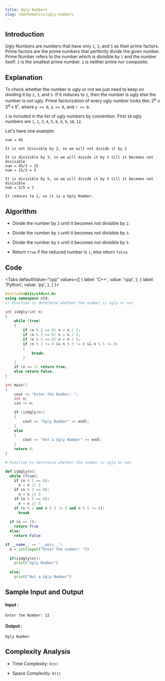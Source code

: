 ```yaml
---
title: Ugly Numbers
slug: /mathematics/ugly-numbers
---
```


## Introduction

Ugly Numbers are numbers that have only `2`, `3`, and `5` as their prime factors. Prime factors are the prime numbers that perfectly divide the given number. Prime Number refers to the number which is divisible by `1` and the number itself. `2` is the smallest prime number. `1` is neither prime nor composite.  

## Explanation 

To check whether the number is ugly or not we just need to keep on dividing it by `2`, `3`, and `5`. If it reduces to `1`, then the number is ugly else the number is not ugly. Prime factorization of every ugly number looks like: 2<sup>p</sup> x 3<sup>q</sup> x 5<sup>r</sup>, where `p >= 0`, `q >= 0`, and `r >= 0`. 

`1` is included in the list of ugly numbers by convention. First `10` ugly numbers are `1`, `2`, `3`, `4`, `5`, `6`, `8`, `9`, `10`, `12`.

Let's have one example: 
```
num = 45

It is not divisible by 2, so we will not divide it by 2

It is divisible by 3, so we will divide it by 3 till it becomes not divisible
num = 45/3 = 15
num = 15/3 = 5

It is divisible by 5, so we will divide it by 5 till it becomes not divisible
num = 5/5 = 1

It reduces to 1, so it is a Ugly Number.
```

## Algorithm

- Divide the number by `2` until it becomes not divisible by `2`.

- Divide the number by `3` until it becomes not divisible by `3`.

- Divide the number by `5` until it becomes not divisible by `5`.

- Return `true` if the reduced number is `1`, else return `false`.

## Code


<Tabs
  defaultValue="cpp"
  values={[
    { label: 'C++', value: 'cpp', },
    { label: 'Python', value: 'py', },
  ]
}>
<TabItem value="cpp">

```cpp
#include<bits/stdc++.h>
using namespace std;
// Function to determine whether the number is ugly or not

int isUgly(int n) 
{
    while (true) 
    {
        if (n % 2 == 0) n = n / 2;
        if (n % 3 == 0) n = n / 3;
        if (n % 5 == 0) n = n / 5;
        if (n % 2 != 0 && n % 3 != 0 && n % 5 != 0) 
        {
            break;
        }
    }
    if (n == 1) return true;
    else return false;
}

int main() 
{
    cout << "Enter the Number: ";
    int n;
    cin >> n;

    if (isUgly(n)) 
    {
        cout << "Ugly Number" << endl;
    } 
    else 
    {
        cout << "Not a Ugly Number" << endl;
    }
    return 0;
}
```
</TabItem>

<TabItem value="py">

```python   
# Function to determine whether the number is ugly or not

def isUgly(n):
  while (True):    
    if (n % 2 == 0): 
      n = n // 2
    if (n % 3 == 0): 
      n = n // 3
    if (n % 5 == 0):
      n = n // 5
    if (n % 2 and n % 3 != 0 and n % 5 != 0):
      break
    
  if (n == 1): 
    return True
  else:
    return False

if __name__ == '__main__':
  n = int(input("Enter the number: "))
  
  if(isUgly(n)):
    print("Ugly Number")
    
  else:
    print("Not a Ugly Number")
```
</TabItem>

</Tabs>

## Sample Input and Output

#### Input :

```
Enter the Number: 12
```
#### Output :

```
Ugly Number
```

## Complexity Analysis

- Time Complexity: `O(n)`

- Space Complexity: `O(1)`

